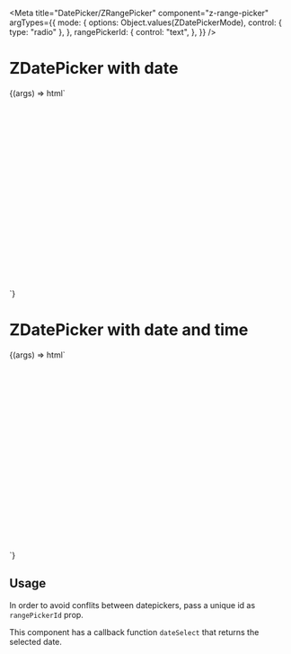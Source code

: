 


<Meta
  title="DatePicker/ZRangePicker"
  component="z-range-picker"
  argTypes={{
    mode: {
      options: Object.values(ZDatePickerMode),
      control: { type: "radio" },
    },
    rangePickerId: {
      control: "text",
    },
  }}
/>

# ZDatePicker with date

<Canvas>
  <Story
    name="ZDatePicker with date"
    args={{
      mode: "date",
      rangePickerId: "picker-01",
    }}
    height="180px"
  >
    {(args) => html`
      <div style="height:300px; padding-top:40px">
        <z-range-picker
          mode=${args.mode}
          rangePickerId=${args.rangePickerId}
          id=${args.rangePickerId}
        ></z-range-picker>
      </div>
      <script>
        const picker1 = document.getElementById("${args.rangePickerId}");
        picker1.addEventListener("dateSelect", (e) => console.log(e.detail));
      </script>
    `}
  </Story>
</Canvas>

# ZDatePicker with date and time

<Canvas>
  <Story
    name="ZDatePicker with date and time"
    args={{
      mode: "date-time",
      rangePickerId: "picker-02",
    }}
  >
    {(args) => html`
      <div style="height:300px; padding-top:40px">
        <z-range-picker
          mode=${args.mode}
          rangePickerId=${args.rangePickerId}
          id=${args.rangePickerId}
        ></z-range-picker>
      </div>
      <script>
        const picker2 = document.getElementById("${args.rangePickerId}");
        picker2.addEventListener("dateSelect", (e) => console.log(e.detail));
      </script>
    `}
  </Story>
</Canvas>

## Usage

In order to avoid conflits between datepickers, pass a unique id as `rangePickerId` prop.

This component has a callback function `dateSelect` that returns the selected date.
